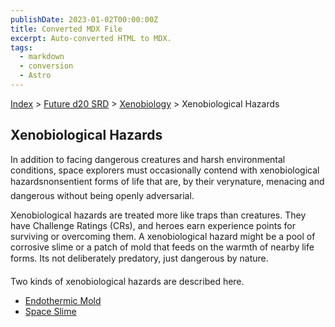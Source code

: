 ```yaml
---
publishDate: 2023-01-02T00:00:00Z
title: Converted MDX File
excerpt: Auto-converted HTML to MDX.
tags:
  - markdown
  - conversion
  - Astro
---
```






[Index](-index) > [Future d20 SRD](future-d20-srd-index) > [Xenobiology](future-d20-srd-xenobiology-index) > Xenobiological Hazards




## Xenobiological Hazards


In addition to facing dangerous creatures and harsh environmental conditions, space explorers must occasionally contend with xenobiological hazardsnonsentient forms of life that are, by their verynature, menacing and dangerous without being openly adversarial.


Xenobiological hazards are treated more like traps than creatures. They have Challenge Ratings (CRs), and heroes earn experience points for surviving or overcoming them. A xenobiological hazard might be a pool of corrosive slime or a patch of mold that feeds on the warmth of nearby life forms. Its not deliberately predatory, just dangerous by nature.


Two kinds of xenobiological hazards are described here.


- [Endothermic Mold](future-d20-srd-xenobiology-xenobiological-hazards-endothermic-mold)
- [Space Slime](future-d20-srd-xenobiology-xenobiological-hazards-space-slime)



